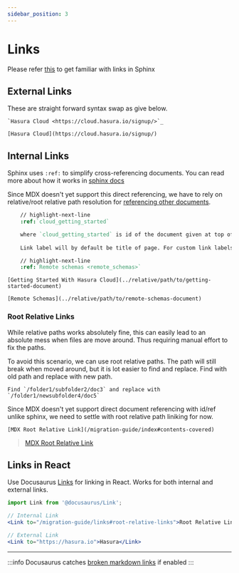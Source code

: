 ```yaml
---
sidebar_position: 3
---
```



# Links

Please refer [this](https://www.sphinx-doc.org/en/master/usage/restructuredtext/basics.html?highlight=links#hyperlinks) to get familiar with links in Sphinx

## External Links

These are straight forward syntax swap as give below.

<Tabs>
  <TabItem value="sphinx" label="Sphinx - RST" default>

    `Hasura Cloud <https://cloud.hasura.io/signup/>`_

  </TabItem>
  <TabItem value="docusaurus" label="Docusaurus - MDX">

    [Hasura Cloud](https://cloud.hasura.io/signup/)

  </TabItem>
</Tabs>

## Internal Links

Sphinx uses `:ref:` to simplify cross-referencing documents. You can read more about how it works in [sphinx docs](https://www.sphinx-doc.org/en/master/usage/restructuredtext/roles.html#ref-role)

Since MDX doesn't yet support this direct referencing, we have to rely on relative/root relative path resolution for [referencing other documents](https://docusaurus.io/docs/docs-markdown-features#referencing-other-documents).

<Tabs>
  <TabItem value="sphinx" label="Sphinx - RST" default>

```rest
    // highlight-next-line
    :ref:`cloud_getting_started`

    where `cloud_getting_started` is id of the document given at top of RST file.
    
    Link label will by default be title of page. For custom link labels, the syntax might look like below.

    // highlight-next-line
    :ref:`Remote schemas <remote_schemas>`
```

  </TabItem>
  <TabItem value="docusaurus" label="Docusaurus - MDX">

    [Getting Started With Hasura Cloud](../relative/path/to/getting-started-document)

    [Remote Schemas](../relative/path/to/remote-schemas-document)

  </TabItem>
</Tabs>

### Root Relative Links

While relative paths works absolutely fine, this can easily lead to an absolute mess when files are move around. Thus requiring manual effort to fix the paths.

To avoid this scenario, we can use root relative paths. The path will still break when moved around, but it is lot easier to find and replace. Find with old path and replace with new path.

```
Find `/folder1/subfolder2/doc3` and replace with `/folder1/newsubfolder4/doc5`
```

Since MDX doesn't yet support direct document referencing with id/ref unlike sphinx, we need to settle with root relative path liniking for now.

`[MDX Root Relative Link](/migration-guide/index#contents-covered)`

> [MDX Root Relative Link](/migration-guide/index#contents-covered)

## Links in React

Use Docusaurus [Links](https://docusaurus.io/docs/docusaurus-core#link) for linking in React. Works for both internal and external links.

```jsx
import Link from '@docusaurus/Link';

// Internal Link
<Link to="/migration-guide/links#root-relative-links">Root Relative Links</Link>

// External Link
<Link to="https://hasura.io">Hasura</Link>
```

<hr />

:::info
Docusaurus catches [broken markdown links](https://docusaurus.io/docs/api/docusaurus-config#onbrokenmarkdownlinks) if enabled
:::

